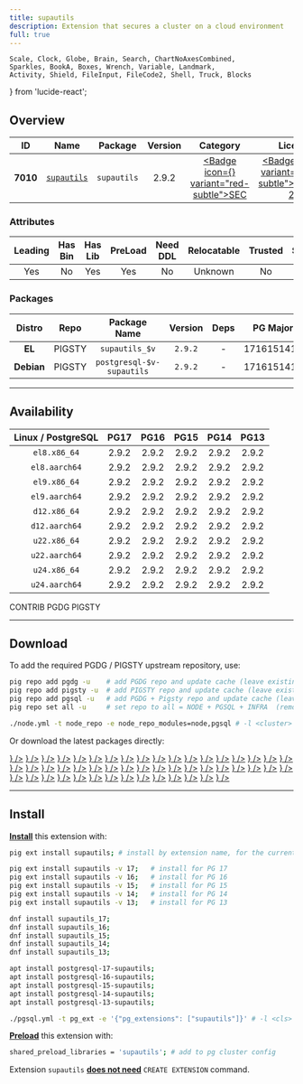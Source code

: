 ```yaml
---
title: supautils
description: Extension that secures a cluster on a cloud environment
full: true
---
```


    Scale, Clock, Globe, Brain, Search, ChartNoAxesCombined,
    Sparkles, BookA, Boxes, Wrench, Variable, Landmark,
    Activity, Shield, FileInput, FileCode2, Shell, Truck, Blocks
} from 'lucide-react';

## Overview

| <TooltipIconButton tooltip="Extension unique identifier" side="top">ID</TooltipIconButton> | <TooltipIconButton tooltip="Extension name" side="top">Name</TooltipIconButton> | <TooltipIconButton tooltip="Package name for installation" side="top">Package</TooltipIconButton> | <TooltipIconButton tooltip="Latest available extension version" side="top">Version</TooltipIconButton> | <TooltipIconButton tooltip="Extension category" side="top">Category</TooltipIconButton> | <TooltipIconButton tooltip="Open source license" side="top">License</TooltipIconButton> | <TooltipIconButton tooltip="Programming language" side="top">Lang</TooltipIconButton> |
|:--------:|:--------:|:----------:|:--------------:|:---------------------------------------:|:------------------------------------------------------:|:----:|
| **7010** | [`supautils`](https://github.com/supabase/supautils) | `supautils` | 2.9.2 | <a href="/ext/sec" className="no-underline"><Badge icon={<Shield />} variant="red-subtle">SEC</Badge></a> | <a href="/ext/list/license#apache-20" className="no-underline"><Badge icon={<Scale />} variant="green-subtle">Apache-2.0</Badge></a> | <a href="/ext/list/lang#c"><Badge icon={<FileCode2 />} variant="blue-subtle">C</Badge></a> |

### Attributes

| <TooltipIconButton tooltip="The Primary Leading extension in the Package" side="top">Leading</TooltipIconButton> | <TooltipIconButton tooltip="Contains binary utils" side="top">Has Bin</TooltipIconButton> | <TooltipIconButton tooltip="Contains .so shared library files" side="top">Has Lib</TooltipIconButton> | <TooltipIconButton tooltip="Requires preloading via shared_preload_libraries" side="top">PreLoad</TooltipIconButton> | <TooltipIconButton tooltip="Requires CREATE EXTENSION DDL command" side="top">Need DDL</TooltipIconButton> | <TooltipIconButton tooltip="Can be installed in any schema" side="top">Relocatable</TooltipIconButton> | <TooltipIconButton tooltip="Can be created by non-superuser" side="top">Trusted</TooltipIconButton> | <TooltipIconButton tooltip="Schemas used by this extension" side="top">Schemas</TooltipIconButton> |
|:-------:|:-------:|:-------:|:-------:|:--------:|:-----------:|:-------:|:-------:|
| Yes | No | Yes | Yes | No | Unknown | No | - |

### Packages

| <TooltipIconButton tooltip="Linux distribution family, EL or Debian" side="top">Distro</TooltipIconButton> | <TooltipIconButton tooltip="Package repository" side="top">Repo</TooltipIconButton> | <TooltipIconButton tooltip="The RPM/DEB Package Name Pattern (replace $v with real pg major)" side="top">Package Name</TooltipIconButton> | <TooltipIconButton tooltip="Latest package version" side="top">Version</TooltipIconButton> | <TooltipIconButton tooltip="RPM/DEB Package dependencies" side="top">Deps</TooltipIconButton> | <TooltipIconButton tooltip="Available in these PostgreSQL Major Versions" side="top">PG Major</TooltipIconButton> |
|:----------:|:--------:|:------------------------:|:-----------:|:------------:|:------------------:|
|   **EL**   | <Badge variant="amber-subtle"><span className="font-bold">PIGSTY</span></Badge> | `supautils_$v` | `2.9.2` | - | <Badge variant="green-subtle">17</Badge><Badge variant="green-subtle">16</Badge><Badge variant="green-subtle">15</Badge><Badge variant="green-subtle">14</Badge><Badge variant="green-subtle">13</Badge> |
| **Debian** | <Badge variant="amber-subtle"><span className="font-bold">PIGSTY</span></Badge> | `postgresql-$v-supautils` | `2.9.2` | - | <Badge variant="green-subtle">17</Badge><Badge variant="green-subtle">16</Badge><Badge variant="green-subtle">15</Badge><Badge variant="green-subtle">14</Badge><Badge variant="green-subtle">13</Badge> |



------

## Availability

| <TooltipIconButton tooltip="Linux Distro Arch / PostgreSQL Major Version" side="top">Linux / PostgreSQL </TooltipIconButton> | **PG17** | **PG16** | **PG15** | **PG14** | **PG13** |
|:-----:|:-----:|:-----:|:-----:|:-----:|:-----:|
| `el8.x86_64` | <Badge variant="amber-subtle">2.9.2</Badge> | <Badge variant="amber-subtle">2.9.2</Badge> | <Badge variant="amber-subtle">2.9.2</Badge> | <Badge variant="amber-subtle">2.9.2</Badge> | <Badge variant="amber-subtle">2.9.2</Badge> |
| `el8.aarch64` | <Badge variant="amber-subtle">2.9.2</Badge> | <Badge variant="amber-subtle">2.9.2</Badge> | <Badge variant="amber-subtle">2.9.2</Badge> | <Badge variant="amber-subtle">2.9.2</Badge> | <Badge variant="amber-subtle">2.9.2</Badge> |
| `el9.x86_64` | <Badge variant="amber-subtle">2.9.2</Badge> | <Badge variant="amber-subtle">2.9.2</Badge> | <Badge variant="amber-subtle">2.9.2</Badge> | <Badge variant="amber-subtle">2.9.2</Badge> | <Badge variant="amber-subtle">2.9.2</Badge> |
| `el9.aarch64` | <Badge variant="amber-subtle">2.9.2</Badge> | <Badge variant="amber-subtle">2.9.2</Badge> | <Badge variant="amber-subtle">2.9.2</Badge> | <Badge variant="amber-subtle">2.9.2</Badge> | <Badge variant="amber-subtle">2.9.2</Badge> |
| `d12.x86_64` | <Badge variant="amber-subtle">2.9.2</Badge> | <Badge variant="amber-subtle">2.9.2</Badge> | <Badge variant="amber-subtle">2.9.2</Badge> | <Badge variant="amber-subtle">2.9.2</Badge> | <Badge variant="amber-subtle">2.9.2</Badge> |
| `d12.aarch64` | <Badge variant="amber-subtle">2.9.2</Badge> | <Badge variant="amber-subtle">2.9.2</Badge> | <Badge variant="amber-subtle">2.9.2</Badge> | <Badge variant="amber-subtle">2.9.2</Badge> | <Badge variant="amber-subtle">2.9.2</Badge> |
| `u22.x86_64` | <Badge variant="amber-subtle">2.9.2</Badge> | <Badge variant="amber-subtle">2.9.2</Badge> | <Badge variant="amber-subtle">2.9.2</Badge> | <Badge variant="amber-subtle">2.9.2</Badge> | <Badge variant="amber-subtle">2.9.2</Badge> |
| `u22.aarch64` | <Badge variant="amber-subtle">2.9.2</Badge> | <Badge variant="amber-subtle">2.9.2</Badge> | <Badge variant="amber-subtle">2.9.2</Badge> | <Badge variant="amber-subtle">2.9.2</Badge> | <Badge variant="amber-subtle">2.9.2</Badge> |
| `u24.x86_64` | <Badge variant="amber-subtle">2.9.2</Badge> | <Badge variant="amber-subtle">2.9.2</Badge> | <Badge variant="amber-subtle">2.9.2</Badge> | <Badge variant="amber-subtle">2.9.2</Badge> | <Badge variant="amber-subtle">2.9.2</Badge> |
| `u24.aarch64` | <Badge variant="amber-subtle">2.9.2</Badge> | <Badge variant="amber-subtle">2.9.2</Badge> | <Badge variant="amber-subtle">2.9.2</Badge> | <Badge variant="amber-subtle">2.9.2</Badge> | <Badge variant="amber-subtle">2.9.2</Badge> |

<Badge variant="green-subtle"><span className="font-black">CONTRIB</span></Badge> <Badge variant="blue-subtle"><span className="font-black">PGDG</span></Badge> <Badge variant="amber-subtle"><span className="font-black">PIGSTY</span></Badge>

------

## Download

To add the required PGDG / PIGSTY upstream repository, use:

```bash tab="pig"
pig repo add pgdg -u    # add PGDG repo and update cache (leave existing repos)
pig repo add pigsty -u  # add PIGSTY repo and update cache (leave existing repos)
pig repo add pgsql -u   # add PGDG + Pigsty repo and update cache (leave existing repos)
pig repo set all -u     # set repo to all = NODE + PGSQL + INFRA  (remove existing repos)
```
```bash tab="pigsty"
./node.yml -t node_repo -e node_repo_modules=node,pgsql # -l <cluster>
```

Or download the latest packages directly:

<Files>
    <Folder name="el8.x86_64">
        <a href="https://repo.pigsty.io/yum/pgsql/el8.x86_64/supautils_17-2.9.2-1PIGSTY.el8.x86_64.rpm"><File name="supautils_17-2.9.2-1PIGSTY.el8.x86_64.rpm" icon={<Package className="text-emerald-500" />} /></a>
        <a href="https://repo.pigsty.io/yum/pgsql/el8.x86_64/supautils_16-2.9.2-1PIGSTY.el8.x86_64.rpm"><File name="supautils_16-2.9.2-1PIGSTY.el8.x86_64.rpm" icon={<Package className="text-emerald-500" />} /></a>
        <a href="https://repo.pigsty.io/yum/pgsql/el8.x86_64/supautils_15-2.9.2-1PIGSTY.el8.x86_64.rpm"><File name="supautils_15-2.9.2-1PIGSTY.el8.x86_64.rpm" icon={<Package className="text-emerald-500" />} /></a>
        <a href="https://repo.pigsty.io/yum/pgsql/el8.x86_64/supautils_14-2.9.2-1PIGSTY.el8.x86_64.rpm"><File name="supautils_14-2.9.2-1PIGSTY.el8.x86_64.rpm" icon={<Package className="text-emerald-500" />} /></a>
        <a href="https://repo.pigsty.io/yum/pgsql/el8.x86_64/supautils_13-2.9.2-1PIGSTY.el8.x86_64.rpm"><File name="supautils_13-2.9.2-1PIGSTY.el8.x86_64.rpm" icon={<Package className="text-emerald-500" />} /></a>
    </Folder>
    <Folder name="el8.aarch64">
        <a href="https://repo.pigsty.io/yum/pgsql/el8.aarch64/supautils_17-2.9.2-1PIGSTY.el8.aarch64.rpm"><File name="supautils_17-2.9.2-1PIGSTY.el8.aarch64.rpm" icon={<Package className="text-orange-500" />} /></a>
        <a href="https://repo.pigsty.io/yum/pgsql/el8.aarch64/supautils_16-2.9.2-1PIGSTY.el8.aarch64.rpm"><File name="supautils_16-2.9.2-1PIGSTY.el8.aarch64.rpm" icon={<Package className="text-orange-500" />} /></a>
        <a href="https://repo.pigsty.io/yum/pgsql/el8.aarch64/supautils_15-2.9.2-1PIGSTY.el8.aarch64.rpm"><File name="supautils_15-2.9.2-1PIGSTY.el8.aarch64.rpm" icon={<Package className="text-orange-500" />} /></a>
        <a href="https://repo.pigsty.io/yum/pgsql/el8.aarch64/supautils_14-2.9.2-1PIGSTY.el8.aarch64.rpm"><File name="supautils_14-2.9.2-1PIGSTY.el8.aarch64.rpm" icon={<Package className="text-orange-500" />} /></a>
        <a href="https://repo.pigsty.io/yum/pgsql/el8.aarch64/supautils_13-2.9.2-1PIGSTY.el8.aarch64.rpm"><File name="supautils_13-2.9.2-1PIGSTY.el8.aarch64.rpm" icon={<Package className="text-orange-500" />} /></a>
    </Folder>
    <Folder name="el9.x86_64">
        <a href="https://repo.pigsty.io/yum/pgsql/el9.x86_64/supautils_17-2.9.2-1PIGSTY.el9.x86_64.rpm"><File name="supautils_17-2.9.2-1PIGSTY.el9.x86_64.rpm" icon={<Package className="text-emerald-500" />} /></a>
        <a href="https://repo.pigsty.io/yum/pgsql/el9.x86_64/supautils_16-2.9.2-1PIGSTY.el9.x86_64.rpm"><File name="supautils_16-2.9.2-1PIGSTY.el9.x86_64.rpm" icon={<Package className="text-emerald-500" />} /></a>
        <a href="https://repo.pigsty.io/yum/pgsql/el9.x86_64/supautils_15-2.9.2-1PIGSTY.el9.x86_64.rpm"><File name="supautils_15-2.9.2-1PIGSTY.el9.x86_64.rpm" icon={<Package className="text-emerald-500" />} /></a>
        <a href="https://repo.pigsty.io/yum/pgsql/el9.x86_64/supautils_14-2.9.2-1PIGSTY.el9.x86_64.rpm"><File name="supautils_14-2.9.2-1PIGSTY.el9.x86_64.rpm" icon={<Package className="text-emerald-500" />} /></a>
        <a href="https://repo.pigsty.io/yum/pgsql/el9.x86_64/supautils_13-2.9.2-1PIGSTY.el9.x86_64.rpm"><File name="supautils_13-2.9.2-1PIGSTY.el9.x86_64.rpm" icon={<Package className="text-emerald-500" />} /></a>
    </Folder>
    <Folder name="el9.aarch64">
        <a href="https://repo.pigsty.io/yum/pgsql/el9.aarch64/supautils_17-2.9.2-1PIGSTY.el9.aarch64.rpm"><File name="supautils_17-2.9.2-1PIGSTY.el9.aarch64.rpm" icon={<Package className="text-orange-500" />} /></a>
        <a href="https://repo.pigsty.io/yum/pgsql/el9.aarch64/supautils_16-2.9.2-1PIGSTY.el9.aarch64.rpm"><File name="supautils_16-2.9.2-1PIGSTY.el9.aarch64.rpm" icon={<Package className="text-orange-500" />} /></a>
        <a href="https://repo.pigsty.io/yum/pgsql/el9.aarch64/supautils_15-2.9.2-1PIGSTY.el9.aarch64.rpm"><File name="supautils_15-2.9.2-1PIGSTY.el9.aarch64.rpm" icon={<Package className="text-orange-500" />} /></a>
        <a href="https://repo.pigsty.io/yum/pgsql/el9.aarch64/supautils_14-2.9.2-1PIGSTY.el9.aarch64.rpm"><File name="supautils_14-2.9.2-1PIGSTY.el9.aarch64.rpm" icon={<Package className="text-orange-500" />} /></a>
        <a href="https://repo.pigsty.io/yum/pgsql/el9.aarch64/supautils_13-2.9.2-1PIGSTY.el9.aarch64.rpm"><File name="supautils_13-2.9.2-1PIGSTY.el9.aarch64.rpm" icon={<Package className="text-orange-500" />} /></a>
    </Folder>
    <Folder name="d12.x86_64">
        <a href="https://repo.pigsty.io/apt/pgsql/bookworm/pool/main/s/supautils/postgresql-17-supautils_2.9.2-1PIGSTY~bookworm_amd64.deb"><File name="postgresql-17-supautils_2.9.2-1PIGSTY~bookworm_amd64.deb" icon={<Box className="text-emerald-500" />} /></a>
        <a href="https://repo.pigsty.io/apt/pgsql/bookworm/pool/main/s/supautils/postgresql-16-supautils_2.9.2-1PIGSTY~bookworm_amd64.deb"><File name="postgresql-16-supautils_2.9.2-1PIGSTY~bookworm_amd64.deb" icon={<Box className="text-emerald-500" />} /></a>
        <a href="https://repo.pigsty.io/apt/pgsql/bookworm/pool/main/s/supautils/postgresql-15-supautils_2.9.2-1PIGSTY~bookworm_amd64.deb"><File name="postgresql-15-supautils_2.9.2-1PIGSTY~bookworm_amd64.deb" icon={<Box className="text-emerald-500" />} /></a>
        <a href="https://repo.pigsty.io/apt/pgsql/bookworm/pool/main/s/supautils/postgresql-14-supautils_2.9.2-1PIGSTY~bookworm_amd64.deb"><File name="postgresql-14-supautils_2.9.2-1PIGSTY~bookworm_amd64.deb" icon={<Box className="text-emerald-500" />} /></a>
        <a href="https://repo.pigsty.io/apt/pgsql/bookworm/pool/main/s/supautils/postgresql-13-supautils_2.9.2-1PIGSTY~bookworm_amd64.deb"><File name="postgresql-13-supautils_2.9.2-1PIGSTY~bookworm_amd64.deb" icon={<Box className="text-emerald-500" />} /></a>
    </Folder>
    <Folder name="d12.aarch64">
        <a href="https://repo.pigsty.io/apt/pgsql/bookworm/pool/main/s/supautils/postgresql-17-supautils_2.9.2-1PIGSTY~bookworm_arm64.deb"><File name="postgresql-17-supautils_2.9.2-1PIGSTY~bookworm_arm64.deb" icon={<Box className="text-orange-500" />} /></a>
        <a href="https://repo.pigsty.io/apt/pgsql/bookworm/pool/main/s/supautils/postgresql-16-supautils_2.9.2-1PIGSTY~bookworm_arm64.deb"><File name="postgresql-16-supautils_2.9.2-1PIGSTY~bookworm_arm64.deb" icon={<Box className="text-orange-500" />} /></a>
        <a href="https://repo.pigsty.io/apt/pgsql/bookworm/pool/main/s/supautils/postgresql-15-supautils_2.9.2-1PIGSTY~bookworm_arm64.deb"><File name="postgresql-15-supautils_2.9.2-1PIGSTY~bookworm_arm64.deb" icon={<Box className="text-orange-500" />} /></a>
        <a href="https://repo.pigsty.io/apt/pgsql/bookworm/pool/main/s/supautils/postgresql-14-supautils_2.9.2-1PIGSTY~bookworm_arm64.deb"><File name="postgresql-14-supautils_2.9.2-1PIGSTY~bookworm_arm64.deb" icon={<Box className="text-orange-500" />} /></a>
        <a href="https://repo.pigsty.io/apt/pgsql/bookworm/pool/main/s/supautils/postgresql-13-supautils_2.9.2-1PIGSTY~bookworm_arm64.deb"><File name="postgresql-13-supautils_2.9.2-1PIGSTY~bookworm_arm64.deb" icon={<Box className="text-orange-500" />} /></a>
    </Folder>
    <Folder name="u22.x86_64">
        <a href="https://repo.pigsty.io/apt/pgsql/jammy/pool/main/s/supautils/postgresql-17-supautils_2.9.2-1PIGSTY~jammy_amd64.deb"><File name="postgresql-17-supautils_2.9.2-1PIGSTY~jammy_amd64.deb" icon={<Box className="text-emerald-500" />} /></a>
        <a href="https://repo.pigsty.io/apt/pgsql/jammy/pool/main/s/supautils/postgresql-16-supautils_2.9.2-1PIGSTY~jammy_amd64.deb"><File name="postgresql-16-supautils_2.9.2-1PIGSTY~jammy_amd64.deb" icon={<Box className="text-emerald-500" />} /></a>
        <a href="https://repo.pigsty.io/apt/pgsql/jammy/pool/main/s/supautils/postgresql-15-supautils_2.9.2-1PIGSTY~jammy_amd64.deb"><File name="postgresql-15-supautils_2.9.2-1PIGSTY~jammy_amd64.deb" icon={<Box className="text-emerald-500" />} /></a>
        <a href="https://repo.pigsty.io/apt/pgsql/jammy/pool/main/s/supautils/postgresql-14-supautils_2.9.2-1PIGSTY~jammy_amd64.deb"><File name="postgresql-14-supautils_2.9.2-1PIGSTY~jammy_amd64.deb" icon={<Box className="text-emerald-500" />} /></a>
        <a href="https://repo.pigsty.io/apt/pgsql/jammy/pool/main/s/supautils/postgresql-13-supautils_2.9.2-1PIGSTY~jammy_amd64.deb"><File name="postgresql-13-supautils_2.9.2-1PIGSTY~jammy_amd64.deb" icon={<Box className="text-emerald-500" />} /></a>
    </Folder>
    <Folder name="u22.aarch64">
        <a href="https://repo.pigsty.io/apt/pgsql/jammy/pool/main/s/supautils/postgresql-17-supautils_2.9.2-1PIGSTY~jammy_arm64.deb"><File name="postgresql-17-supautils_2.9.2-1PIGSTY~jammy_arm64.deb" icon={<Box className="text-orange-500" />} /></a>
        <a href="https://repo.pigsty.io/apt/pgsql/jammy/pool/main/s/supautils/postgresql-16-supautils_2.9.2-1PIGSTY~jammy_arm64.deb"><File name="postgresql-16-supautils_2.9.2-1PIGSTY~jammy_arm64.deb" icon={<Box className="text-orange-500" />} /></a>
        <a href="https://repo.pigsty.io/apt/pgsql/jammy/pool/main/s/supautils/postgresql-15-supautils_2.9.2-1PIGSTY~jammy_arm64.deb"><File name="postgresql-15-supautils_2.9.2-1PIGSTY~jammy_arm64.deb" icon={<Box className="text-orange-500" />} /></a>
        <a href="https://repo.pigsty.io/apt/pgsql/jammy/pool/main/s/supautils/postgresql-14-supautils_2.9.2-1PIGSTY~jammy_arm64.deb"><File name="postgresql-14-supautils_2.9.2-1PIGSTY~jammy_arm64.deb" icon={<Box className="text-orange-500" />} /></a>
        <a href="https://repo.pigsty.io/apt/pgsql/jammy/pool/main/s/supautils/postgresql-13-supautils_2.9.2-1PIGSTY~jammy_arm64.deb"><File name="postgresql-13-supautils_2.9.2-1PIGSTY~jammy_arm64.deb" icon={<Box className="text-orange-500" />} /></a>
    </Folder>
    <Folder name="u24.x86_64">
        <a href="https://repo.pigsty.io/apt/pgsql/noble/pool/main/s/supautils/postgresql-17-supautils_2.9.2-1PIGSTY~noble_amd64.deb"><File name="postgresql-17-supautils_2.9.2-1PIGSTY~noble_amd64.deb" icon={<Box className="text-emerald-500" />} /></a>
        <a href="https://repo.pigsty.io/apt/pgsql/noble/pool/main/s/supautils/postgresql-16-supautils_2.9.2-1PIGSTY~noble_amd64.deb"><File name="postgresql-16-supautils_2.9.2-1PIGSTY~noble_amd64.deb" icon={<Box className="text-emerald-500" />} /></a>
        <a href="https://repo.pigsty.io/apt/pgsql/noble/pool/main/s/supautils/postgresql-15-supautils_2.9.2-1PIGSTY~noble_amd64.deb"><File name="postgresql-15-supautils_2.9.2-1PIGSTY~noble_amd64.deb" icon={<Box className="text-emerald-500" />} /></a>
        <a href="https://repo.pigsty.io/apt/pgsql/noble/pool/main/s/supautils/postgresql-14-supautils_2.9.2-1PIGSTY~noble_amd64.deb"><File name="postgresql-14-supautils_2.9.2-1PIGSTY~noble_amd64.deb" icon={<Box className="text-emerald-500" />} /></a>
        <a href="https://repo.pigsty.io/apt/pgsql/noble/pool/main/s/supautils/postgresql-13-supautils_2.9.2-1PIGSTY~noble_amd64.deb"><File name="postgresql-13-supautils_2.9.2-1PIGSTY~noble_amd64.deb" icon={<Box className="text-emerald-500" />} /></a>
    </Folder>
    <Folder name="u24.aarch64">
        <a href="https://repo.pigsty.io/apt/pgsql/noble/pool/main/s/supautils/postgresql-17-supautils_2.9.2-1PIGSTY~noble_arm64.deb"><File name="postgresql-17-supautils_2.9.2-1PIGSTY~noble_arm64.deb" icon={<Box className="text-orange-500" />} /></a>
        <a href="https://repo.pigsty.io/apt/pgsql/noble/pool/main/s/supautils/postgresql-16-supautils_2.9.2-1PIGSTY~noble_arm64.deb"><File name="postgresql-16-supautils_2.9.2-1PIGSTY~noble_arm64.deb" icon={<Box className="text-orange-500" />} /></a>
        <a href="https://repo.pigsty.io/apt/pgsql/noble/pool/main/s/supautils/postgresql-15-supautils_2.9.2-1PIGSTY~noble_arm64.deb"><File name="postgresql-15-supautils_2.9.2-1PIGSTY~noble_arm64.deb" icon={<Box className="text-orange-500" />} /></a>
        <a href="https://repo.pigsty.io/apt/pgsql/noble/pool/main/s/supautils/postgresql-14-supautils_2.9.2-1PIGSTY~noble_arm64.deb"><File name="postgresql-14-supautils_2.9.2-1PIGSTY~noble_arm64.deb" icon={<Box className="text-orange-500" />} /></a>
        <a href="https://repo.pigsty.io/apt/pgsql/noble/pool/main/s/supautils/postgresql-13-supautils_2.9.2-1PIGSTY~noble_arm64.deb"><File name="postgresql-13-supautils_2.9.2-1PIGSTY~noble_arm64.deb" icon={<Box className="text-orange-500" />} /></a>
    </Folder>
</Files>

------

## Install

[**Install**](/docs/pgsql/ext/install) this extension with:

```bash tab="pig"
pig ext install supautils; # install by extension name, for the current active PG version

pig ext install supautils -v 17;   # install for PG 17
pig ext install supautils -v 16;   # install for PG 16
pig ext install supautils -v 15;   # install for PG 15
pig ext install supautils -v 14;   # install for PG 14
pig ext install supautils -v 13;   # install for PG 13
```
```bash tab="yum" 
dnf install supautils_17;
dnf install supautils_16;
dnf install supautils_15;
dnf install supautils_14;
dnf install supautils_13;
```
```bash tab="apt" 
apt install postgresql-17-supautils;
apt install postgresql-16-supautils;
apt install postgresql-15-supautils;
apt install postgresql-14-supautils;
apt install postgresql-13-supautils;
```
```bash tab="ansible"
./pgsql.yml -t pg_ext -e '{"pg_extensions": ["supautils"]}' # -l <cls>
```

[**Preload**](/docs/pgsql/ext/load) this extension with:

```bash
shared_preload_libraries = 'supautils'; # add to pg cluster config
```

Extension `supautils` [**does not need**](/docs/pgsql/ext/create#list-of-extensions-without-ddl) `CREATE EXTENSION` command.



